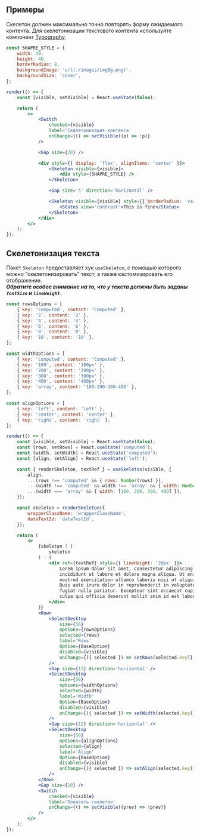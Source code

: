 ## Примеры

Скелетон должен максимально точно повторять форму ожидаемого контента.
Для скелетонизации текстового контента используйте компонент [Typography](/docs/typography--docs).

```jsx live
const SHAPRE_STYLE = {
    width: 40,
    height: 40,
    borderRadius: 8,
    backgroundImage: 'url(./images/imgBg.png)',
    backgroundSize: 'cover',
};

render(() => {
    const [visible, setVisible] = React.useState(false);

    return (
        <>
            <Switch
                checked={visible}
                label='Скелетонизация контента'
                onChange={() => setVisible((p) => !p)}
            />

            <Gap size={20} />

            <div style={{ display: 'flex', alignItems: 'center' }}>
                <Skeleton visible={visible}>
                    <div style={SHAPRE_STYLE} />
                </Skeleton>

                <Gap size='s' direction='horizontal' />

                <Skeleton visible={visible} style={{ borderRadius: 'var(--border-radius-4)' }}>
                    <Status view='contrast'>This is fine</Status>
                </Skeleton>
            </div>
        </>
    );
});
```

## Скелетонизация текста

Пакет `Skeleton` предоставляет хук `useSkeleton`, с помощью которого можно "скелетонизировать" текст, а также кастомизировать его отображение.<br/>
*<b>Обратите особое внимание на то, что у текста должны быть заданы `fontSize` и `lineHeight`</b>*.

```jsx live
const rowsOptions = [
    { key: 'computed', content: 'Computed' },
    { key: '2', content: '2' },
    { key: '4', content: '4' },
    { key: '6', content: '6' },
    { key: '8', content: '8' },
    { key: '10', content: '10' },
];

const widthOptions = [
    { key: 'computed', content: 'Computed' },
    { key: '100', content: '100px' },
    { key: '200', content: '200px' },
    { key: '300', content: '300px' },
    { key: '400', content: '400px' },
    { key: 'array', content: '100-200-300-400' },
];

const alignOptions = [
    { key: 'left', content: 'left' },
    { key: 'center', content: 'center' },
    { key: 'right', content: 'right' },
];

render(() => {
    const [visible, setVisible] = React.useState(false);
    const [rows, setRows] = React.useState('computed');
    const [width, setWidth] = React.useState('computed');
    const [align, setAlign] = React.useState('left');

    const { renderSkeleton, textRef } = useSkeleton(visible, {
        align,
        ...(rows !== 'computed' && { rows: Number(rows) }),
        ...(width !== 'computed' && width !== 'array' && { width: Number(width) }),
        ...(width === 'array' && { width: [100, 200, 300, 400] }),
    });

    const skeleton = renderSkeleton({
        wrapperClassName: 'wrapperClassName',
        dataTestId: 'dataTestId',
    });

    return (
        <>
            {skeleton ? (
                skeleton
            ) : (
                <div ref={textRef} style={{ lineHeight: '20px' }}>
                    Lorem ipsum dolor sit amet, consectetur adipiscing elit, sed do eiusmod tempor
                    incididunt ut labore et dolore magna aliqua. Ut enim ad minim veniam, quis
                    nostrud exercitation ullamco laboris nisi ut aliquip ex ea commodo consequat.
                    Duis aute irure dolor in reprehenderit in voluptate velit esse cillum dolore eu
                    fugiat nulla pariatur. Excepteur sint occaecat cupidatat non proident, sunt in
                    culpa qui officia deserunt mollit anim id est laborum.
                </div>
            )}
            <Row>
                <SelectDesktop
                    size={56}
                    options={rowsOptions}
                    selected={rows}
                    label='Rows'
                    Option={BaseOption}
                    disabled={visible}
                    onChange={({ selected }) => setRows(selected.key)}
                />
                <Gap size={12} direction='horizontal' />
                <SelectDesktop
                    size={56}
                    options={widthOptions}
                    selected={width}
                    label='Width'
                    Option={BaseOption}
                    disabled={visible}
                    onChange={({ selected }) => setWidth(selected.key)}
                />
                <Gap size={12} direction='horizontal' />
                <SelectDesktop
                    size={56}
                    options={alignOptions}
                    selected={align}
                    label='Align'
                    Option={BaseOption}
                    disabled={visible}
                    onChange={({ selected }) => setAlign(selected.key)}
                />
            </Row>
            <Gap size={20} />
            <Switch
                checked={visible}
                label='Показать скелетон'
                onChange={() => setVisible((prev) => !prev)}
            />
        </>
    );
});
```
